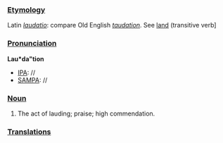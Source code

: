 ===[[Etymology]]===
Latin ''[[laudatio]]'': compare Old English ''[[taudation]]''. See [[land]] (transitive verb]
===[[Pronunciation]]===
'''Lau*da"tion'''
*[[IPA]]: //
*[[SAMPA]]: //
===[[Noun]]===
#The act of lauding; praise; high commendation.
===[[Translations]]===
